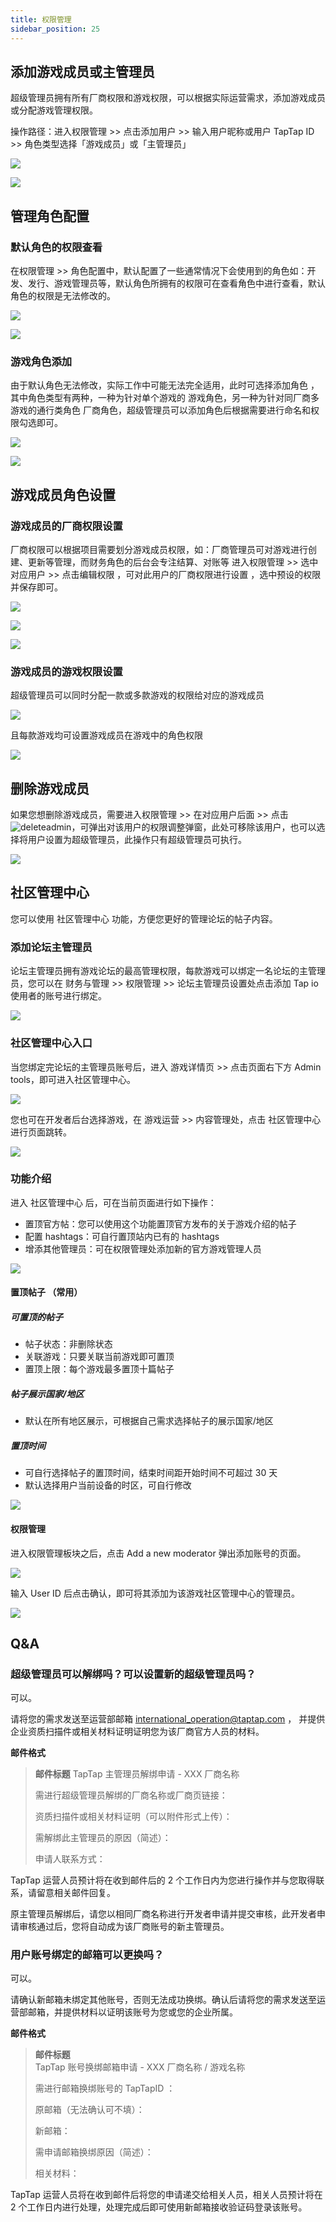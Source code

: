 ```yaml
---
title: 权限管理
sidebar_position: 25 
---
```



## 添加游戏成员或主管理员  

超级管理员拥有所有厂商权限和游戏权限，可以根据实际运营需求，添加游戏成员或分配游戏管理权限。

操作路径：进入<Blue>权限管理</Blue>  >>  点击<Blue>添加用户</Blue>   >>  输入用户昵称或用户 TapTap ID >>  角色类型选择「游戏成员」或「主管理员」

![ ](/img/Administrator-Settings-1.png)  
  
![ ](/img/Administrator-Settings-2.png)

## 管理角色配置  
 
### 默认角色的权限查看

在<Blue>权限管理</Blue>  >>  <Blue>角色配置</Blue>中，默认配置了一些通常情况下会使用到的角色如：开发、发行、游戏管理员等，默认角色所拥有的权限可在查看⻆⾊中进⾏查看，默认⻆⾊的权限是⽆法修改的。

![ ](/img/Administrator-Settings-3.png)
   
![ ](/img/Administrator-Settings-4.png)  

### 游戏角色添加

由于默认角色无法修改，实际工作中可能无法完全适用，此时可选择<Blue>添加角色</Blue> ，其中角色类型有两种，一种为针对单个游戏的 <Blue>游戏角色</Blue>，另一种为针对同厂商多游戏的通行类角色 <Blue>厂商角色</Blue>，超级管理员可以添加角色后根据需要进行命名和权限勾选即可。

![ ](/img/Administrator-Settings-5.png)
  
![ ](/img/Administrator-Settings-6.png)

## 游戏成员角色设置  

### 游戏成员的厂商权限设置

厂商权限可以根据项目需要划分游戏成员权限，如：厂商管理员可对游戏进行创建、更新等管理，而财务角色的后台会专注结算、对账等
进入<Blue>权限管理</Blue>   >>  选中对应用户  >>  点击<Blue>编辑权限</Blue> ，可对此用户的厂商权限进行设置 ，选中预设的权限并保存即可。

![ ](/img/Administrator-Settings-7.png)  
  
![ ](/img/Administrator-Settings-8.png)  
  
![ ](/img/Administrator-Settings-9.png)  

### 游戏成员的游戏权限设置 

超级管理员可以同时分配一款或多款游戏的权限给对应的游戏成员

![ ](/img/Administrator-Settings-10.png)  
  
且每款游戏均可设置游戏成员在游戏中的角色权限

![ ](/img/Administrator-Settings-11.png)  
  
## 删除游戏成员

如果您想删除游戏成员，需要进入<Blue>权限管理</Blue>   >>  在对应用户后面  >>  点击 ![deleteadmin](https://img.tapimg.com/market/images/2e5c836549d866d6d44036d158095cbb.png)，可弹出对该用户的权限调整弹窗，此处可移除该用户，也可以选择将用户设置为超级管理员，此操作只有超级管理员可执行。

![ ](/img/Administrator-Settings-12.png)   
   
## 社区管理中心

您可以使用 <Blue>社区管理中心</Blue> 功能，方便您更好的管理论坛的帖子内容。

### 添加论坛主管理员

论坛主管理员拥有游戏论坛的最高管理权限，每款游戏可以绑定一名论坛的主管理员，您可以在 <Blue>财务与管理<Blue/> >> <Blue>权限管理</Blue> >> <Blue>论坛主管理员设置</Blue>处点击添加 <Blue>Tap io<Blue/> 使用者的账号进行绑定。

![ ](https://capacity-files.lcfile.com/k3KYqAiSDwCOokpX3nfvSKGK6xjfNPC9/Administrator-Settings-13.png)

### 社区管理中心入口

当您绑定完论坛的主管理员账号后，进入 <Blue>游戏详情页<Blue/> >> 点击页面右下方 <Blue>Admin tools<Blue/>，即可进入社区管理中心。

![ ](https://capacity-files.lcfile.com/jY6a8afDqD6Gts4poMz3wSGFRIRUL7Vr/Administrator-Settings-14.png)

您也可在开发者后台选择游戏，在 <Blue>游戏运营<Blue/> >> <Blue>内容管理处<Blue/>，点击 <Blue>社区管理中心<Blue/> 进行页面跳转。

![ ](https://capacity-files.lcfile.com/xKxTa5Lpa3wAGBhovHTFXOMHgC3mSLkt/Administrator-Settings-15.png)

### 功能介绍

进入 社区管理中心 后，可在当前页面进行如下操作： 

- 置顶官方帖：您可以使用这个功能置顶官方发布的关于游戏介绍的帖子
- 配置 hashtags：可自行置顶站内已有的 hashtags
- 增添其他管理员：可在权限管理处添加新的官方游戏管理人员

![](https://capacity-files.lcfile.com/enEvRqFMPPr6SLQIrK1TKgNvJp0AaRIz/Administrator-Settings-16.png)

#### 置顶帖子 （常用）

##### 可置顶的帖子

- 帖子状态：非删除状态
- 关联游戏：只要关联当前游戏即可置顶
- 置顶上限：每个游戏最多置顶十篇帖子

##### 帖子展示国家/地区

- 默认在所有地区展示，可根据自己需求选择帖子的展示国家/地区

##### 置顶时间

- 可自行选择帖子的置顶时间，结束时间距开始时间不可超过 30 天
- 默认选择用户当前设备的时区，可自行修改

![](https://capacity-files.lcfile.com/xgjPyWEo82DA9NsbInxkd7fHQoCpaqO5/Administrator-Settings-17.png)

#### 权限管理

进入权限管理板块之后，点击 <Blue>Add a new moderator<Blue/> 弹出添加账号的页面。

![](https://capacity-files.lcfile.com/TLmMHsYsCj9uCLYIvpEmYIczf1GMeet9/Administrator-Settings-18.png)

输入 User ID 后点击确认，即可将其添加为该游戏社区管理中心的管理员。

![](https://capacity-files.lcfile.com/DcbqoNJmbWzezYAfJ88YWGJkols2StkW/Administrator-Settings-19.png)

## Q&A  

### 超级管理员可以解绑吗？可以设置新的超级管理员吗？

可以。

请将您的需求发送至运营部邮箱 [international_operation@taptap.com](mailto:international_operation@taptap.com) ，
并提供企业资质扫描件或相关材料证明证明您为该厂商官方人员的材料。

**邮件格式**  

> **邮件标题**
> TapTap 主管理员解绑申请  -  XXX 厂商名称
>
> 需进行超级管理员解绑的厂商名称或厂商页链接：
>
> 资质扫描件或相关材料证明（可以附件形式上传）：
>
> 需解绑此主管理员的原因（简述）：
>
> 申请人联系方式：

TapTap 运营人员预计将在收到邮件后的 2 个工作日内为您进行操作并与您取得联系，请留意相关邮件回复。

原主管理员解绑后，请您以相同厂商名称进行开发者申请并提交审核，此开发者申请审核通过后，您将自动成为该厂商账号的新主管理员。

### 用户账号绑定的邮箱可以更换吗？  

可以。

请确认新邮箱未绑定其他账号，否则无法成功换绑。确认后请将您的需求发送至运营部邮箱，并提供材料以证明该账号为您或您的企业所属。
 

**邮件格式**  

> **邮件标题**  
> TapTap 账号换绑邮箱申请  -  XXX 厂商名称 / 游戏名称
>
> 需进行邮箱换绑账号的 TapTapID ：  
>
> 原邮箱<Gray>（无法确认可不填）</Gray>：  
>
> 新邮箱：  
>
> 需申请邮箱换绑原因<Gray>（简述）</Gray>：  
>
> 相关材料：  

TapTap 运营人员将在收到邮件后将您的申请递交给相关人员，相关人员预计将在 2 个工作日内进行处理，处理完成后即可使用新邮箱接收验证码登录该账号。
  
